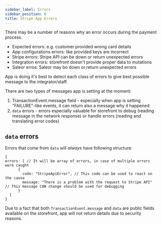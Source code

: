 ```yaml
---
sidebar_label: Errors
sidebar_position: 6
title: Stripe App Errors
---
```


There may be a number of reasons why an error occurs during the payment process.
- Expected errors: e.g. customer provided wrong card details
- App configurations errors: like provided keys are incorrect
- Stripe errors: Stripe API can be down or return unexpected errors
- Integration errors: storefront doesn't provide proper data to mutations
- Saleor erros: Saleor may bo down or return unexpected errors

App is doing it's best to detect each class of errors to give best possible message to the integrator/staff.

There are two types of messages app is setting at the moment:
1. TransactionEvent.message field - especially when app is setting "FAILURE"-like events, it can return also a message why it happened
2. `data` errors - errors especially valuable for storefront to debug (reading message in the network response) or handle errors (reading and translating error codes)

## `data` errors

Errors that come from `data` will *always* have following structure:

```json5
{
errors: [ // It will be array of errors, in case of multiple errors were caught
      {
        code: "StripeApiError", // This code can be used to react on the cause
        message: "There is a problem with the request to Stripe API" // This message CAN change should be used for debugging
      }
  ]
}

```

Due to a fact that both `TransactionEvent.message` and `data` are public fields available on the storefront, app will not return details due to security reasons.